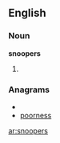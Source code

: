 ==English==

===Noun===
'''snoopers'''

# {{plural of|[[snooper]]}}

===Anagrams===
* {{alphagram|enooprss}}
* [[poorness#English|poorness]]

[[ar:snoopers]]